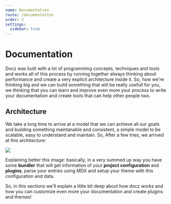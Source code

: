 ```yaml
---
name: Documentation
route: /documentation
order: 2
settings:
  sidebar: true
---
```


# Documentation

Docz was built with a lot of programming concepts, techniques and tools and works all of this process by running together always thinking about performance and create a very explicit architecture inside it. So, how we're thinking big and we can build something that will be really usefull for you, we thinking that you can learn and improve even more your process to write your documentation and create tools that can help other people two.

## Architecture

We take a long time to arrive at a model that we can achieve all our goals and building something maintanable and consistent, a simple model to be scalable, easy to understand and maintain. So, After a few tries, we arrived at this architecture:

![](https://cdn-std.dprcdn.net/files/acc_649651/HRLnp6)

Explaining better this image: basically, in a very summed up way you have some **bundler** that will get information of your **project configuration** and **plugins**, parse your entries using MDX and setup your theme with this configuration and data.

So, in this sections we'll explain a little bit deep about how docz works and how you can customize even more your documentation and create plugins and themes!
